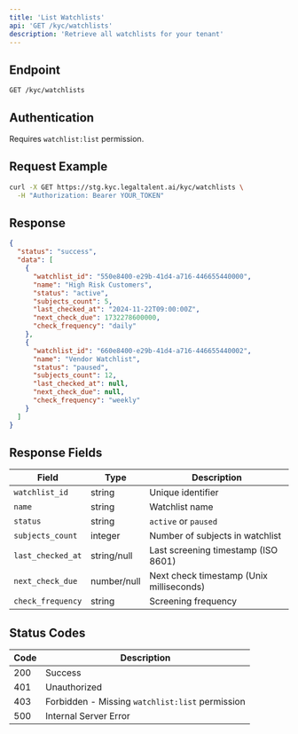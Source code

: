 ```yaml
---
title: 'List Watchlists'
api: 'GET /kyc/watchlists'
description: 'Retrieve all watchlists for your tenant'
---
```


## Endpoint

```
GET /kyc/watchlists
```

## Authentication

Requires `watchlist:list` permission.

## Request Example

```bash
curl -X GET https://stg.kyc.legaltalent.ai/kyc/watchlists \
  -H "Authorization: Bearer YOUR_TOKEN"
```

## Response

```json
{
  "status": "success",
  "data": [
    {
      "watchlist_id": "550e8400-e29b-41d4-a716-446655440000",
      "name": "High Risk Customers",
      "status": "active",
      "subjects_count": 5,
      "last_checked_at": "2024-11-22T09:00:00Z",
      "next_check_due": 1732278600000,
      "check_frequency": "daily"
    },
    {
      "watchlist_id": "660e8400-e29b-41d4-a716-446655440002",
      "name": "Vendor Watchlist",
      "status": "paused",
      "subjects_count": 12,
      "last_checked_at": null,
      "next_check_due": null,
      "check_frequency": "weekly"
    }
  ]
}
```

## Response Fields

| Field | Type | Description |
|-------|------|-------------|
| `watchlist_id` | string | Unique identifier |
| `name` | string | Watchlist name |
| `status` | string | `active` or `paused` |
| `subjects_count` | integer | Number of subjects in watchlist |
| `last_checked_at` | string/null | Last screening timestamp (ISO 8601) |
| `next_check_due` | number/null | Next check timestamp (Unix milliseconds) |
| `check_frequency` | string | Screening frequency |

## Status Codes

| Code | Description |
|------|-------------|
| 200 | Success |
| 401 | Unauthorized |
| 403 | Forbidden - Missing `watchlist:list` permission |
| 500 | Internal Server Error |

